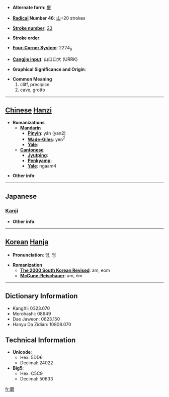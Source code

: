 * '''Alternate form''': [[巌]]

* '''[[Wiktionary:Chinese radical index| Radical]] Number 46''': [[Wiktionary:Chinese radical index 山|山]]+20 strokes

* '''[[Wiktionary:Chinese total strokes index|Stroke number]]''': [[Wiktionary:Chinese total strokes index 23|23]]

* '''Stroke order''': 

* '''[[Wiktionary:Chinese four corner index|Four-Corner System]]''': 2224<sub>8</sub>

* '''[[Wiktionary:Chinese Cangjie index|Cangjie input]]''': 山口口大 (URRK)

* '''Graphical Significance and Origin''': 

* '''Common Meaning'''
*#cliff, precipice
*# cave, grotto


----

== [[Chinese]] [[Hanzi]] ==

* '''Romanizations'''
** '''[[Mandarin]]'''
*** '''[[Pinyin]]''': yán (yan2)
*** '''[[Wade-Giles]]''': yen<sup>2</sup>
*** '''[[Yale]]''': 
** '''[[Cantonese]]'''
*** '''[[Jyutping]]''':
*** '''[[Penkyamp]]''': 
*** '''[[Yale]]''': ngaam4

* '''Other info''': 

----

==Japanese==
===[[Kanji]]===
{{kanji|on readings=[[がん]] (gan), [[げん]] (gen)
|kun readings=[[けわしい]] (kewashii), [[いわお]] (iwao), [[いわ]] (iwa)
}}

* '''Other info''':  

----

== [[Korean]] [[Hanja]] ==

* '''Pronunciation''': 암, 엄

* '''Romanization'''
** '''[[The 2000 South Korean Revised Romanization|The 2000 South Korean Revised]]''': am, eom
** '''[[McCune-Reischauer]]''': am, ŏm

----

== Dictionary Information ==

* KangXi: 0323.070
* Morohashi: 08649
* Dae Jaweon: 0623.150
* Hanyu Da Zidian: 10808.070

== Technical Information ==

* '''Unicode''':
** Hex: 5DD6
** Decimal: 24022
* '''Big5''':
** Hex: C5C9
** Decimal: 50633

[[fr:巖]]